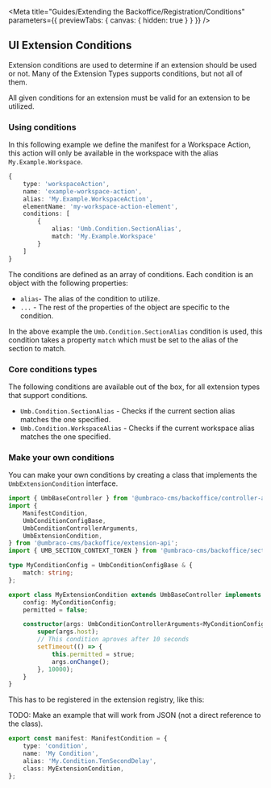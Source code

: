 
<Meta
	title="Guides/Extending the Backoffice/Registration/Conditions"
	parameters={{ previewTabs: { canvas: { hidden: true } } }}
/>

## UI Extension Conditions

Extension conditions are used to determine if an extension should be used or not.
Many of the Extension Types supports conditions, but not all of them.

All given conditions for an extension must be valid for an extension to be utilized.

### Using conditions

In this following example we define the manifest for a Workspace Action, this action will only be available in the workspace with the alias `My.Example.Workspace`.

```typescript
{
	type: 'workspaceAction',
	name: 'example-workspace-action',
	alias: 'My.Example.WorkspaceAction',
	elementName: 'my-workspace-action-element',
	conditions: [
		{
			alias: 'Umb.Condition.SectionAlias',
			match: 'My.Example.Workspace'
		}
	]
}
```

The conditions are defined as an array of conditions.
Each condition is an object with the following properties:

- `alias`- The alias of the condition to utilize.
- `...` - The rest of the properties of the object are specific to the condition.

In the above example the `Umb.Condition.SectionAlias` condition is used, this condition takes a property `match` which must be set to the alias of the section to match.

### Core conditions types

The following conditions are available out of the box, for all extension types that support conditions.

- `Umb.Condition.SectionAlias` - Checks if the current section alias matches the one specified.
- `Umb.Condition.WorkspaceAlias` - Checks if the current workspace alias matches the one specified.

### Make your own conditions

You can make your own conditions by creating a class that implements the `UmbExtensionCondition` interface.

```typescript
import { UmbBaseController } from '@umbraco-cms/backoffice/controller-api';
import {
	ManifestCondition,
	UmbConditionConfigBase,
	UmbConditionControllerArguments,
	UmbExtensionCondition,
} from '@umbraco-cms/backoffice/extension-api';
import { UMB_SECTION_CONTEXT_TOKEN } from '@umbraco-cms/backoffice/section';

type MyConditionConfig = UmbConditionConfigBase & {
	match: string;
};

export class MyExtensionCondition extends UmbBaseController implements UmbExtensionCondition {
	config: MyConditionConfig;
	permitted = false;

	constructor(args: UmbConditionControllerArguments<MyConditionConfig>) {
		super(args.host);
		// This condition aproves after 10 seconds
		setTimeout(() => {
			this.permitted = strue;
			args.onChange();
		}, 10000);
	}
}
```

This has to be registered in the extension registry, like this:

TODO: Make an example that will work from JSON (not a direct reference to the class).

```typescript
export const manifest: ManifestCondition = {
	type: 'condition',
	name: 'My Condition',
	alias: 'My.Condition.TenSecondDelay',
	class: MyExtensionCondition,
};
```
